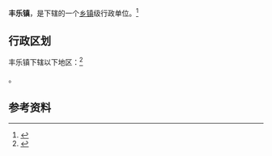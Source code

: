 {{中国乡级行政区|62/06/02/105/000}}

'''丰乐镇'''，是{{PRC admin/fullname|62/06/02/105/000|3}}下辖的一个[[乡镇|乡镇]]级行政单位。<ref>{{PRC admin/ref sgc|{{PRC admin/parent|62/06/02/105/000}}}}</ref>

== 行政区划 ==

丰乐镇下辖以下地区：<ref>{{PRC admin/ref sgc|62/06/02/105/000}}</ref>

{{PRC admin/children|62/06/02/105/000}}。

== 参考资料 ==

{{reflist}}

{{行政区划小作品}}
{{PRC admin/navcat|62/06/02/105/000}}